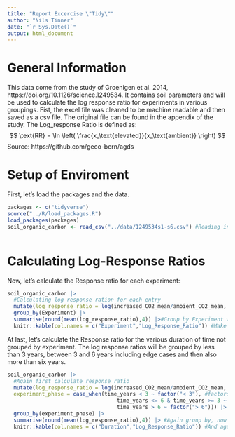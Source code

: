 ```yaml
---
title: "Report Excercise \"Tidy\""
author: "Nils Tinner"
date: "`r Sys.Date()`"
output: html_document
---
```

# General Information
This data come from the study of Groenigen et al. 2014, https://doi.org/10.1126/science.1249534.
It contains soil parameters and will be used to calculate the log response ratio for experiments in various groupings.
Fist, the excel file was cleaned to be machine readable and then saved as a csv file. The original file can be found in the appendix of the study.
The Log_response Ratio is defined as: 
$$
\text{RR} = \ln \left( \frac{x_\text{elevated}}{x_\text{ambient}} \right)
$$
Source: https://github.com/geco-bern/agds


# Setup of Enviroment
First, let's load the packages and the data.
```r
packages <- c("tidyverse")
source("../R/load_packages.R")
load_packages(packages)
soil_organic_carbon <- read_csv("../data/1249534s1-s6.csv") #Reading in dataframe



```
# Calculating Log-Response Ratios
Now, let's calculate the Response ratio for each experiment:

```r

soil_organic_carbon |>
  #Calculating log response ration for each entry
  mutate(log_response_ratio = log(increased_CO2_mean/ambient_CO2_mean, base = exp(1))) |> 
  group_by(Experiment) |> 
  summarise(round(mean(log_response_ratio),4)) |>#Group by Experiment with the mean response ratio
  knitr::kable(col.names = c("Experiment","Log_Response_Ratio")) #Make it nice looking

```



At last, let's calculate the Response ratio for the various duration of time not grouped by experiment. The log response ratios will be grouped by less than 3 years, between 3 and 6 years including edge cases and then also more than six years.


```r
soil_organic_carbon |>
  #Again first calculate response ratio
  mutate(log_response_ratio = log(increased_CO2_mean/ambient_CO2_mean, base = exp(1)),
  experiment_phase = case_when(time_years < 3 ~ factor("< 3"), #factors to keep order, with case_when for conditions 
                                   time_years <= 6 & time_years >= 3 ~ factor("3-6"),
                                   time_years > 6 ~ factor("> 6"))) |>
  group_by(experiment_phase) |> 
  summarise(round(mean(log_response_ratio),4)) |> #Again group by, now for duration of experiment
  knitr::kable(col.names = c("Duration","Log_Response_Ratio")) #And again, make it nice looking

```
